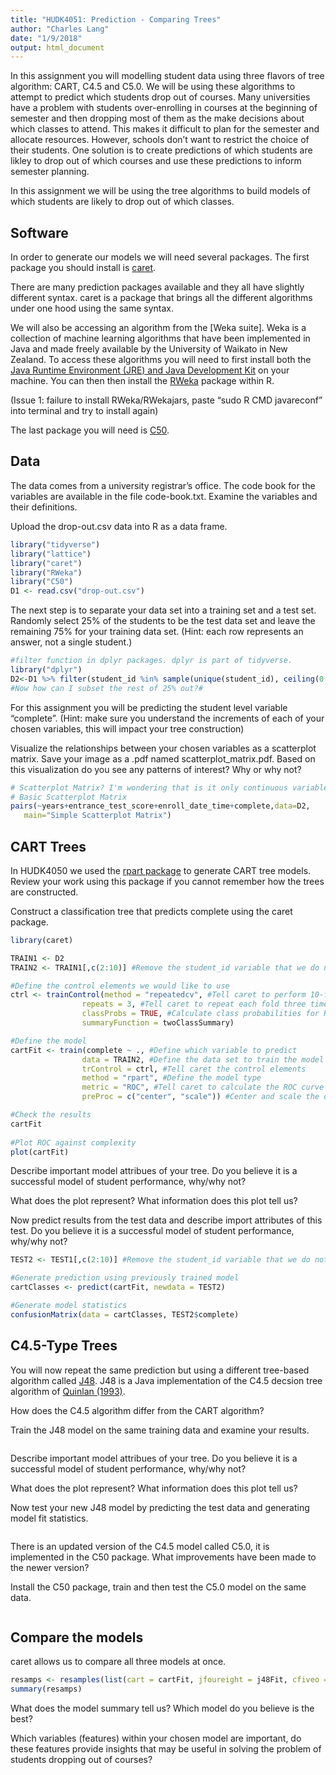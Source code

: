 ```yaml
---
title: "HUDK4051: Prediction - Comparing Trees"
author: "Charles Lang"
date: "1/9/2018"
output: html_document
---
```


In this assignment you will modelling student data using three flavors of tree algorithm: CART, C4.5 and C5.0. We will be using these algorithms to attempt to predict which students drop out of courses. Many universities have a problem with students over-enrolling in courses at the beginning of semester and then dropping most of them as the make decisions about which classes to attend. This makes it difficult to plan for the semester and allocate resources. However, schools don't want to restrict the choice of their students. One solution is to create predictions of which students are likley to drop out of which courses and use these predictions to inform semester planning. 

In this assignment we will be using the tree algorithms to build models of which students are likely to drop out of which classes. 

## Software

In order to generate our models we will need several packages. The first package you should install is [caret]().

There are many prediction packages available and they all have slightly different syntax. caret is a package that brings all the different algorithms under one hood using the same syntax. 

We will also be accessing an algorithm from the [Weka suite]. Weka is a collection of machine learning algorithms that have been implemented in Java and made freely available by the University of Waikato in New Zealand. To access these algorithms you will need to first install both the [Java Runtime Environment (JRE) and Java Development Kit](http://www.oracle.com/technetwork/java/javase/downloads/jre9-downloads-3848532.html) on your machine. You can then then install the [RWeka](https://cran.r-project.org/web/packages/RWeka/index.html) package within R.

(Issue 1: failure to install RWeka/RWekajars, paste "sudo R CMD javareconf" into terminal and try to install again)

The last package you will need is [C50](https://cran.r-project.org/web/packages/C50/index.html).

## Data

The data comes from a university registrar's office. The code book for the variables are available in the file code-book.txt. Examine the variables and their definitions.

Upload the drop-out.csv data into R as a data frame. 

```r
library("tidyverse")
library("lattice")
library("caret")
library("RWeka")
library("C50")
D1 <- read.csv("drop-out.csv")
```

The next step is to separate your data set into a training set and a test set. Randomly select 25% of the students to be the test data set and leave the remaining 75% for your training data set. (Hint: each row represents an answer, not a single student.)

```r
#filter function in dplyr packages. dplyr is part of tidyverse.
library("dplyr")
D2<-D1 %>% filter(student_id %in% sample(unique(student_id), ceiling(0.75*length(unique(student_id)))))
#Now how can I subset the rest of 25% out?#
```

For this assignment you will be predicting the student level variable "complete". 
(Hint: make sure you understand the increments of each of your chosen variables, this will impact your tree construction)

Visualize the relationships between your chosen variables as a scatterplot matrix.  Save your image as a .pdf named scatterplot_matrix.pdf. Based on this visualization do you see any patterns of interest? Why or why not?

```r
# Scatterplot Matrix? I'm wondering that is it only continuous variable can be used in scatterplot???
# Basic Scatterplot Matrix
pairs(~years+entrance_test_score+enroll_date_time+complete,data=D2, 
   main="Simple Scatterplot Matrix")


```

## CART Trees

In HUDK4050 we used the [rpart package](https://cran.r-project.org/web/packages/rpart/rpart.pdf) to generate CART tree models. Review your work using this package if you cannot remember how the trees are constructed. 

Construct a classification tree that predicts complete using the caret package.

```r
library(caret)

TRAIN1 <- D2
TRAIN2 <- TRAIN1[,c(2:10)] #Remove the student_id variable that we do not want to use in the model

#Define the control elements we would like to use
ctrl <- trainControl(method = "repeatedcv", #Tell caret to perform 10-fold cross validation
                repeats = 3, #Tell caret to repeat each fold three times
                classProbs = TRUE, #Calculate class probabilities for ROC calculation
                summaryFunction = twoClassSummary)

#Define the model
cartFit <- train(complete ~ ., #Define which variable to predict 
                data = TRAIN2, #Define the data set to train the model on
                trControl = ctrl, #Tell caret the control elements
                method = "rpart", #Define the model type
                metric = "ROC", #Tell caret to calculate the ROC curve
                preProc = c("center", "scale")) #Center and scale the data to minimize the 

#Check the results
cartFit
                
#Plot ROC against complexity 
plot(cartFit)

```

Describe important model attribues of your tree. Do you believe it is a successful model of student performance, why/why not?

What does the plot represent? What information does this plot tell us?

Now predict results from the test data and describe import attributes of this test. Do you believe it is a successful model of student performance, why/why not?

```r
TEST2 <- TEST1[,c(2:10)] #Remove the student_id variable that we do not want to use in the model

#Generate prediction using previously trained model
cartClasses <- predict(cartFit, newdata = TEST2)

#Generate model statistics
confusionMatrix(data = cartClasses, TEST2$complete)

```

## C4.5-Type Trees

You will now repeat the same prediction but using a different tree-based algorithm called [J48](). J48 is a Java implementation of the C4.5 decsion tree algorithm of [Quinlan (1993)](). 

How does the C4.5 algorithm differ from the CART algorithm?

Train the J48 model on the same training data and examine your results.
```r

```
Describe important model attribues of your tree. Do you believe it is a successful model of student performance, why/why not?

What does the plot represent? What information does this plot tell us?

Now test your new J48 model by predicting the test data and generating model fit statistics.

```r


```

There is an updated version of the C4.5 model called C5.0, it is implemented in the C50 package. What improvements have been made to the newer version? 

Install the C50 package, train and then test the C5.0 model on the same data.

```r

```

## Compare the models

caret allows us to compare all three models at once.

```r
resamps <- resamples(list(cart = cartFit, jfoureight = j48Fit, cfiveo = c50Fit))
summary(resamps)
```

What does the model summary tell us? Which model do you believe is the best?

Which variables (features) within your chosen model are important, do these features provide insights that may be useful in solving the problem of students dropping out of courses?